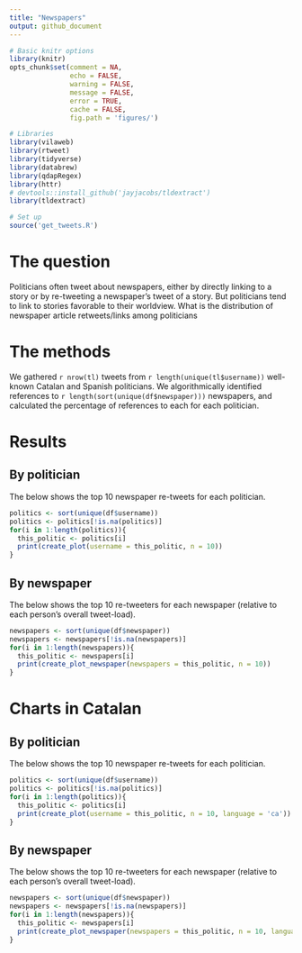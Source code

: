 ```yaml
---
title: "Newspapers"
output: github_document
---
```





```r
# Basic knitr options
library(knitr)
opts_chunk$set(comment = NA, 
               echo = FALSE, 
               warning = FALSE, 
               message = FALSE, 
               error = TRUE, 
               cache = FALSE,
               fig.path = 'figures/')
```


```r
# Libraries
library(vilaweb)
library(rtweet)
library(tidyverse)
library(databrew)
library(qdapRegex)
library(httr)
# devtools::install_github('jayjacobs/tldextract')
library(tldextract)
```

```r
# Set up
source('get_tweets.R')
```


# The question

Politicians often tweet about newspapers, either by directly linking to a story or by re-tweeting a newspaper's tweet of a story. But politicians tend to link to stories favorable to their worldview. What is the distribution of newspaper article retweets/links among politicians 

# The methods

We gathered `r nrow(tl)` tweets from `r length(unique(tl$username))` well-known Catalan and Spanish politicians. We algorithmically identified references to `r length(sort(unique(df$newspaper)))` newspapers, and calculated the percentage of references to each for each politician. 


# Results

## By politician

The below shows the top 10 newspaper re-tweets for each politician.


```r
politics <- sort(unique(df$username))
politics <- politics[!is.na(politics)]
for(i in 1:length(politics)){
  this_politic <- politics[i]
  print(create_plot(username = this_politic, n = 10))
}
```

## By newspaper

The below shows the top 10 re-tweeters for each newspaper (relative to each person's overall tweet-load).

```r
newspapers <- sort(unique(df$newspaper))
newspapers <- newspapers[!is.na(newspapers)]
for(i in 1:length(newspapers)){
  this_politic <- newspapers[i]
  print(create_plot_newspaper(newspapers = this_politic, n = 10))
}
```

# Charts in Catalan


## By politician

The below shows the top 10 newspaper re-tweets for each politician.


```r
politics <- sort(unique(df$username))
politics <- politics[!is.na(politics)]
for(i in 1:length(politics)){
  this_politic <- politics[i]
  print(create_plot(username = this_politic, n = 10, language = 'ca'))
}
```

## By newspaper

The below shows the top 10 re-tweeters for each newspaper (relative to each person's overall tweet-load).

```r
newspapers <- sort(unique(df$newspaper))
newspapers <- newspapers[!is.na(newspapers)]
for(i in 1:length(newspapers)){
  this_politic <- newspapers[i]
  print(create_plot_newspaper(newspapers = this_politic, n = 10, language = 'ca'))
}
```
